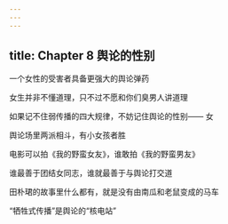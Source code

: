 ```yaml
---
---
---
```

title: Chapter 8 舆论的性别
---


一个女性的受害者具备更强大的舆论弹药

女生并非不懂道理，只不过不愿和你们臭男人讲道理

如果记不住弱传播的四大规律，不妨记住舆论的性别—— 女

舆论场里两派相斗，有小女孩者胜

电影可以拍《我的野蛮女友》，谁敢拍《我的野蛮男友》

谁最善于团结女同志，谁就最善于与舆论打交道

田朴珺的故事里什么都有，就是没有由南瓜和老鼠变成的马车

“牺牲式传播”是舆论的“核电站”


